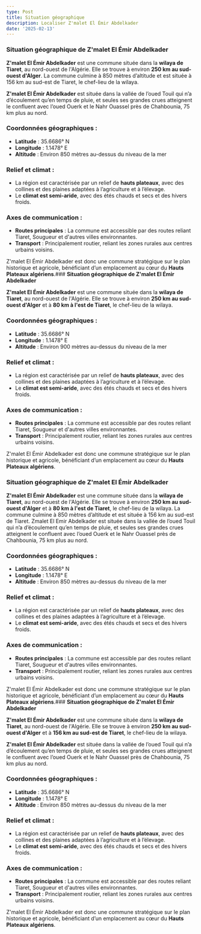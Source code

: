 ```yaml
---
type: Post
title: Situation géographique
description: Localiser Z'malet El Émir Abdelkader
date: '2025-02-13'
---
```

### **Situation géographique de Z'malet El Émir Abdelkader**

**Z'malet El Émir Abdelkader** est une commune située dans la **wilaya de Tiaret**, au nord-ouest de l'Algérie. Elle se trouve à environ **250 km au sud-ouest d'Alger**.
La commune culmine à 850 mètres d’altitude et est située à 156 km au sud-est de Tiaret, le chef-lieu de la wilaya.

**Z'malet El Émir Abdelkader** est située dans la vallée de l’oued Touil qui n’a d’écoulement qu’en temps de pluie, et seules ses grandes crues atteignent le confluent avec l’oued Ouerk et le Nahr Ouassel près de Chahbounia, 75 km plus au nord.

### **Coordonnées géographiques :**

*   **Latitude** : 35.6686° N
*   **Longitude** : 1.1478° E
*   **Altitude** : Environ 850 mètres au-dessus du niveau de la mer

### **Relief et climat :**

*   La région est caractérisée par un relief de **hauts plateaux**, avec des collines et des plaines adaptées à l’agriculture et à l’élevage.
*   Le **climat est semi-aride**, avec des étés chauds et secs et des hivers froids.

### **Axes de communication :**

*   **Routes principales** : La commune est accessible par des routes reliant Tiaret, Sougueur et d'autres villes environnantes.
*   **Transport** : Principalement routier, reliant les zones rurales aux centres urbains voisins.

Z'malet El Émir Abdelkader est donc une commune stratégique sur le plan historique et agricole, bénéficiant d’un emplacement au cœur du **Hauts Plateaux algériens**.### **Situation géographique de Z'malet El Émir Abdelkader**

**Z'malet El Émir Abdelkader** est une commune située dans la **wilaya de Tiaret**, au nord-ouest de l'Algérie. Elle se trouve à environ **250 km au sud-ouest d'Alger** et à **80 km à l'est de Tiaret**, le chef-lieu de la wilaya.

### **Coordonnées géographiques :**

*   **Latitude** : 35.6686° N
*   **Longitude** : 1.1478° E
*   **Altitude** : Environ 900 mètres au-dessus du niveau de la mer

### **Relief et climat :**

*   La région est caractérisée par un relief de **hauts plateaux**, avec des collines et des plaines adaptées à l’agriculture et à l’élevage.
*   Le **climat est semi-aride**, avec des étés chauds et secs et des hivers froids.

### **Axes de communication :**

*   **Routes principales** : La commune est accessible par des routes reliant Tiaret, Sougueur et d'autres villes environnantes.
*   **Transport** : Principalement routier, reliant les zones rurales aux centres urbains voisins.

Z'malet El Émir Abdelkader est donc une commune stratégique sur le plan historique et agricole, bénéficiant d’un emplacement au cœur du **Hauts Plateaux algériens**.

### **Situation géographique de Z'malet El Émir Abdelkader**

**Z'malet El Émir Abdelkader** est une commune située dans la **wilaya de Tiaret**, au nord-ouest de l'Algérie. Elle se trouve à environ **250 km au sud-ouest d'Alger** et à **80 km à l'est de Tiaret**, le chef-lieu de la wilaya.
La commune culmine à 850 mètres d’altitude et est située à 156 km au sud-est de Tiaret.
Zmalet El Emir Abdelkader est située dans la vallée de l’oued Touil qui n’a d’écoulement qu’en temps de pluie, et seules ses grandes crues atteignent le confluent avec l’oued Ouerk et le Nahr Ouassel près de Chahbounia, 75 km plus au nord.

### **Coordonnées géographiques :**

*   **Latitude** : 35.6686° N
*   **Longitude** : 1.1478° E
*   **Altitude** : Environ 850 mètres au-dessus du niveau de la mer

### **Relief et climat :**

*   La région est caractérisée par un relief de **hauts plateaux**, avec des collines et des plaines adaptées à l’agriculture et à l’élevage.
*   Le **climat est semi-aride**, avec des étés chauds et secs et des hivers froids.

### **Axes de communication :**

*   **Routes principales** : La commune est accessible par des routes reliant Tiaret, Sougueur et d'autres villes environnantes.
*   **Transport** : Principalement routier, reliant les zones rurales aux centres urbains voisins.

Z'malet El Émir Abdelkader est donc une commune stratégique sur le plan historique et agricole, bénéficiant d’un emplacement au cœur du **Hauts Plateaux algériens**.### **Situation géographique de Z'malet El Émir Abdelkader**

**Z'malet El Émir Abdelkader** est une commune située dans la **wilaya de Tiaret**, au nord-ouest de l'Algérie. Elle se trouve à environ **250 km au sud-ouest d'Alger** et à **156 km au sud-est de Tiaret**, le chef-lieu de la wilaya.

**Z'malet El Émir Abdelkader** est située dans la vallée de l’oued Touil qui n’a d’écoulement qu’en temps de pluie, et seules ses grandes crues atteignent le confluent avec l’oued Ouerk et le Nahr Ouassel près de Chahbounia, 75 km plus au nord.

### **Coordonnées géographiques :**

*   **Latitude** : 35.6686° N
*   **Longitude** : 1.1478° E
*   **Altitude** : Environ 850 mètres au-dessus du niveau de la mer

### **Relief et climat :**

*   La région est caractérisée par un relief de **hauts plateaux**, avec des collines et des plaines adaptées à l’agriculture et à l’élevage.
*   Le **climat est semi-aride**, avec des étés chauds et secs et des hivers froids.

### **Axes de communication :**

*   **Routes principales** : La commune est accessible par des routes reliant Tiaret, Sougueur et d'autres villes environnantes.
*   **Transport** : Principalement routier, reliant les zones rurales aux centres urbains voisins.

Z'malet El Émir Abdelkader est donc une commune stratégique sur le plan historique et agricole, bénéficiant d’un emplacement au cœur du **Hauts Plateaux algériens**.
